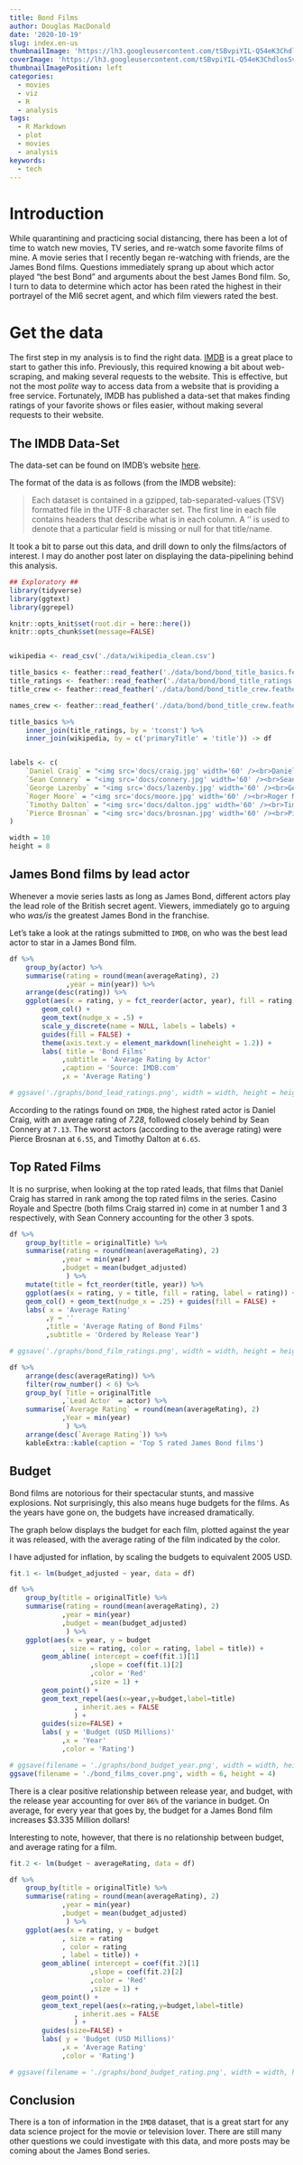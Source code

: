 ```yaml
---
title: Bond Films
author: Douglas MacDonald
date: '2020-10-19'
slug: index.en-us
thumbnailImage: 'https://lh3.googleusercontent.com/tSBvpiYIL-Q54eK3ChdlosSvjXc2degG5xp19fzOfBTA7Y7JL9d1T7B10GQkh-aP8sYzrG2TTy6LXUurGUT26_jQbdr_gkOg2zkCGHbCySs47uXLQEhfDOerPX9IkeNt3C1TSYE'
coverImage: 'https://lh3.googleusercontent.com/tSBvpiYIL-Q54eK3ChdlosSvjXc2degG5xp19fzOfBTA7Y7JL9d1T7B10GQkh-aP8sYzrG2TTy6LXUurGUT26_jQbdr_gkOg2zkCGHbCySs47uXLQEhfDOerPX9IkeNt3C1TSYE'
thumbnailImagePosition: left
categories:
  - movies
  - viz
  - R
  - analysis
tags:
  - R Markdown
  - plot
  - movies
  - analysis
keywords:
  - tech
---
```


<!--more-->

# Introduction 

While quarantining and practicing social distancing, there has been a lot of time to watch new movies, TV series, and re-watch some favorite films of mine.
A movie series that I recently began re-watching with friends, are the James Bond films.
Questions immediately sprang up about which actor played "the best Bond" and arguments about the best James Bond film.
So, I turn to data to determine which actor has been rated the highest in their portrayel of the MI6 secret agent, and which film viewers rated the best.

# Get the data

The first step in my analysis is to find the right data.
[IMDB](https://www.imdb.com/) is a great place to start to gather this info.
Previously, this required knowing a bit about web-scraping, and making several requests to the website.
This is effective, but not the most _polite_ way to access data from a website that is providing a free service.
Fortunately, IMDB has published a data-set that makes finding ratings of your favorite shows or files easier, without making several requests to their website.

## The IMDB Data-Set

The data-set can be found on IMDB's website [here](https://www.imdb.com/interfaces/).

The format of the data is as follows (from the IMDB website):

> Each dataset is contained in a gzipped, tab-separated-values (TSV) formatted file in the UTF-8 character set.
> The first line in each file contains headers that describe what is in each column.
> A ‘\N’ is used to denote that a particular field is missing or null for that title/name.

It took a bit to parse out this data, and drill down to only the films/actors of interest.
I may do another post later on displaying the data-pipelining behind this analysis.

```r
## Exploratory ##
library(tidyverse)
library(ggtext)
library(ggrepel)

knitr::opts_knit$set(root.dir = here::here())
knitr::opts_chunk$set(message=FALSE)


wikipedia <- read_csv('./data/wikipedia_clean.csv')

title_basics <- feather::read_feather('./data/bond/bond_title_basics.feather')
title_ratings <- feather::read_feather('./data/bond/bond_title_ratings.feather')
title_crew <- feather::read_feather('./data/bond/bond_title_crew.feather')

names_crew <- feather::read_feather('./data/bond/bond_title_crew.feather')

title_basics %>% 
    inner_join(title_ratings, by = 'tconst') %>%
    inner_join(wikipedia, by = c('primaryTitle' = 'title')) -> df


labels <- c(
    `Daniel Craig` = "<img src='docs/craig.jpg' width='60' /><br>Daniel Craig",
    `Sean Connery` = "<img src='docs/connery.jpg' width='60' /><br>Sean Connery",
    `George Lazenby` = "<img src='docs/lazenby.jpg' width='60' /><br>Geroge Lazenby",
    `Roger Moore` = "<img src='docs/moore.jpg' width='60' /><br>Roger Moore",
    `Timothy Dalton` = "<img src='docs/dalton.jpg' width='60' /><br>Timothy Dalton",
    `Pierce Brosnan` = "<img src='docs/brosnan.jpg' width='60' /><br>Pierce Brosnan"
)

width = 10
height = 8
```

## James Bond films by lead actor

Whenever a movie series lasts as long as James Bond, different actors play the lead role of the British secret agent. Viewers, immediately go to arguing who *was/is* the greatest James Bond in the franchise.

Let's take a look at the ratings submitted to `IMDB`, on who was the best lead actor to star in a James Bond film.

```r
df %>% 
    group_by(actor) %>% 
    summarise(rating = round(mean(averageRating), 2)
              ,year = min(year)) %>% 
    arrange(desc(rating)) %>% 
    ggplot(aes(x = rating, y = fct_reorder(actor, year), fill = rating, label = round(rating,2))) +
        geom_col() +
        geom_text(nudge_x = .5) + 
        scale_y_discrete(name = NULL, labels = labels) +
        guides(fill = FALSE) + 
        theme(axis.text.y = element_markdown(lineheight = 1.2)) +
        labs( title = 'Bond Films'
             ,subtitle = 'Average Rating by Actor'
             ,caption = 'Source: IMDB.com'
             ,x = 'Average Rating')

```

```r
# ggsave('./graphs/bond_lead_ratings.png', width = width, height = height)
```

According to the ratings found on `IMDB`, the highest rated actor is Daniel Craig, with an average rating of *7.28*, followed closely behind by Sean Connery at `7.13`. The worst actors (according to the average rating) were Pierce Brosnan at `6.55`, and Timothy Dalton at `6.65`.

## Top Rated Films

It is no surprise, when looking at the top rated leads, that films that Daniel Craig has starred in rank among the top rated films in the series. Casino Royale and Spectre (both films Craig starred in) come in at number 1 and 3 respectively, with Sean Connery accounting for the other 3 spots.

```r
df %>% 
    group_by(title = originalTitle) %>% 
    summarise(rating = round(mean(averageRating), 2)
             ,year = min(year)
             ,budget = mean(budget_adjusted)
              ) %>%
    mutate(title = fct_reorder(title, year)) %>% 
    ggplot(aes(x = rating, y = title, fill = rating, label = rating)) + 
    geom_col() + geom_text(nudge_x = .25) + guides(fill = FALSE) +
    labs( x = 'Average Rating'
         ,y = ''
         ,title = 'Average Rating of Bond Films'
         ,subtitle = 'Ordered by Release Year')
```

```r
# ggsave('./graphs/bond_film_ratings.png', width = width, height = height)
```

```r

df %>% 
    arrange(desc(averageRating)) %>% 
    filter(row_number() < 6) %>% 
    group_by( Title = originalTitle
             ,`Lead Actor` = actor) %>% 
    summarise(`Average Rating` = round(mean(averageRating), 2)
             ,Year = min(year)
              ) %>%
    arrange(desc(`Average Rating`)) %>% 
    kableExtra::kable(caption = 'Top 5 rated James Bond films')
```

## Budget

Bond films are notorious for their spectacular stunts, and massive explosions. Not surprisingly, this also means huge budgets for the films. As the years have gone on, the budgets have increased dramatically.

The graph below displays the budget for each film, plotted against the year it was released, with the average rating of the film indicated by the color.

I have adjusted for inflation, by scaling the budgets to equivalent 2005 USD.


```r
fit.1 <- lm(budget_adjusted ~ year, data = df)

df %>% 
    group_by(title = originalTitle) %>% 
    summarise(rating = round(mean(averageRating), 2)
             ,year = min(year)
             ,budget = mean(budget_adjusted)
              ) %>% 
    ggplot(aes(x = year, y = budget
             , size = rating, color = rating, label = title)) +
        geom_abline( intercept = coef(fit.1)[1]
                    ,slope = coef(fit.1)[2]
                    ,color = 'Red'
                    ,size = 1) +
        geom_point() +
        geom_text_repel(aes(x=year,y=budget,label=title)
                , inherit.aes = FALSE
                ) +
        guides(size=FALSE) +
        labs( y = 'Budget (USD Millions)'
             ,x = 'Year'
             ,color = 'Rating')

```

```r
# ggsave(filename = './graphs/bond_budget_year.png', width = width, height = height)
ggsave(filename = './bond_films_cover.png', width = 6, height = 4)
```


There is a clear positive relationship between release year, and budget, with the release year accounting for over `86%` of the variance in budget. On average, for every year that goes by, the budget for a James Bond film increases $3.335 Million dollars!

Interesting to note, however, that there is no relationship between budget, and average rating for a film.

```r
fit.2 <- lm(budget ~ averageRating, data = df)

df %>% 
    group_by(title = originalTitle) %>% 
    summarise(rating = round(mean(averageRating), 2)
             ,year = min(year)
             ,budget = mean(budget_adjusted)
              ) %>% 
    ggplot(aes(x = rating, y = budget
             , size = rating
             , color = rating
             , label = title)) +
        geom_abline( intercept = coef(fit.2)[1]
                    ,slope = coef(fit.2)[2]
                    ,color = 'Red'
                    ,size = 1) +
        geom_point() +
        geom_text_repel(aes(x=rating,y=budget,label=title)
                , inherit.aes = FALSE
                ) +
        guides(size=FALSE) +
        labs( y = 'Budget (USD Millions)'
             ,x = 'Average Rating'
             ,color = 'Rating')

```

```r
# ggsave(filename = './graphs/bond_budget_rating.png', width = width, height = height)
```


## Conclusion

There is a ton of information in the `IMDB` dataset, that is a great start for any data science project for the movie or television lover. There are still many other questions we could investigate with this data, and more posts may be coming about the James Bond series.
